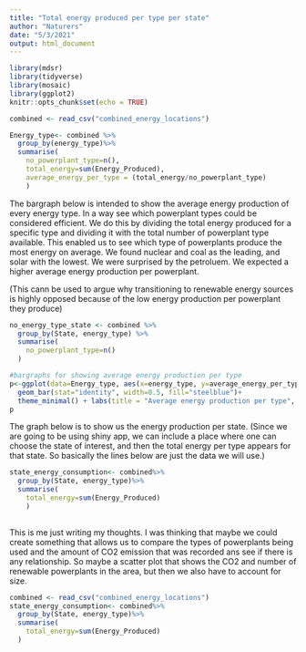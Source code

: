 ```yaml
---
title: "Total energy produced per type per state"
author: "Naturers"
date: "5/3/2021"
output: html_document
---
```


```r
library(mdsr)   
library(tidyverse)
library(mosaic)
library(ggplot2)
knitr::opts_chunk$set(echo = TRUE)
```

```r
combined <- read_csv("combined_energy_locations")
```


```r
Energy_type<- combined %>%
  group_by(energy_type)%>%
  summarise(
    no_powerplant_type=n(), 
    total_energy=sum(Energy_Produced),
    average_energy_per_type = (total_energy/no_powerplant_type)
    )

```

The bargraph below is intended to show the average energy production of every energy type. In a way see which powerplant types could be considered efficient. We do this by dividing the total energy produced for a specific type and dividing it with the total number of powerplant type available. This enabled us to see which type of powerplants produce the most energy on average. We found nuclear and coal as the leading, and solar with the lowest. We were surprised by the petroluem. We expected a higher average energy production per powerplant. 

(This cann be used to argue why transitioning to renewable energy sources is highly opposed because of the low energy production per powerplant they produce)

```r
no_energy_type_state <- combined %>%
  group_by(State, energy_type) %>%
  summarise(
    no_powerplant_type=n()
  )
```



```r
#bargraphs for showing average energy production per type
p<-ggplot(data=Energy_type, aes(x=energy_type, y=average_energy_per_type)) +
  geom_bar(stat="identity", width=0.5, fill="steelblue")+
  theme_minimal() + labs(title = "Average energy production per type", y = "average energy", x = "energy type") + coord_flip()
p


```

The graph below is to show us the energy production per state.
(Since we are going to be using shiny app, we can include a place where one can choose the state of interest, and then the total energy per type appears for that state. So basically the lines below are just the data we will use.)

```r
state_energy_consumption<- combined%>%
  group_by(State, energy_type)%>%
  summarise(
    total_energy=sum(Energy_Produced)
    )
  
```


This is me just writing my thoughts. I was thinking that maybe we could create something that allows us to compare the types of powerplants being used and the amount of CO2 emission that was recorded ans see if there is any relationship. So maybe a scatter plot that shows the CO2 and number of renewable powerplants in the area, but then we also have to account for size. 


```r
combined <- read_csv("combined_energy_locations")
state_energy_consumption<- combined%>%
  group_by(State, energy_type)%>%
  summarise(
    total_energy=sum(Energy_Produced)
  )
```








